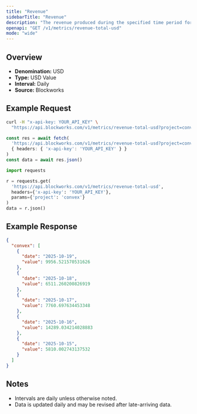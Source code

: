 ```yaml
---
title: "Revenue"
sidebarTitle: "Revenue"
description: "The revenue produced during the specified time period for given project."
openapi: "GET /v1/metrics/revenue-total-usd"
mode: "wide"
---
```


## Overview

- **Denomination:** USD
- **Type:** USD Value
- **Interval:** Daily
- **Source:** Blockworks

## Example Request

<CodeGroup>

```bash cURL
curl -H "x-api-key: YOUR_API_KEY" \
  "https://api.blockworks.com/v1/metrics/revenue-total-usd?project=convex"
```

```typescript TypeScript
const res = await fetch(
  'https://api.blockworks.com/v1/metrics/revenue-total-usd?project=convex',
  { headers: { 'x-api-key': 'YOUR_API_KEY' } }
)
const data = await res.json()
```

```python Python
import requests

r = requests.get(
  'https://api.blockworks.com/v1/metrics/revenue-total-usd',
  headers={'x-api-key': 'YOUR_API_KEY'},
  params={'project': 'convex'}
)
data = r.json()
```

</CodeGroup>

## Example Response

```json
{
  "convex": [
    {
      "date": "2025-10-19",
      "value": 9956.521570531626
    },
    {
      "date": "2025-10-18",
      "value": 6511.260200826919
    },
    {
      "date": "2025-10-17",
      "value": 7760.697634453348
    },
    {
      "date": "2025-10-16",
      "value": 14289.034214028883
    },
    {
      "date": "2025-10-15",
      "value": 5810.002743137532
    }
  ]
}
```

## Notes
- Intervals are daily unless otherwise noted.
- Data is updated daily and may be revised after late-arriving data.